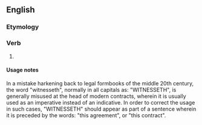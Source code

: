 ==English==

===Etymology===
{{suffix|en|witness|eth}}

===Verb===
{{head|en|verb form}}

# {{en-archaic third-person singular of|witness}}
#: {{syn|en|witnesses}}

====Usage notes====
In a mistake harkening back to legal formbooks of the middle 20th century, the word "witnesseth", normally in all capitals as: "WITNESSETH", is generally misused at the head of modern contracts, wherein it is usually used as an imperative instead of an indicative. In order to correct the usage in such cases, "WITNESSETH" should appear as part of a sentence wherein it is preceded by the words: "this agreement", or "this contract".